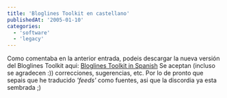 ```yaml
---
title: 'Bloglines Toolkit en castellano'
publishedAt: '2005-01-10'
categories:
  - 'software'
  - 'legacy'
---
```


Como comentaba en la anterior entrada, podeis descargar la nueva versión del Bloglines Toolkit aqui: [Bloglines Toolkit in Spanish](http://jayseae.cxliv.org/2005/01/10/bloglines_toolkit_in_spanish.html) Se aceptan (incluso se agradecen :)) correcciones, sugerencias, etc. Por lo de pronto que sepais que he traducido _'feeds'_ como fuentes, asi que la discordia ya esta sembrada ;)
